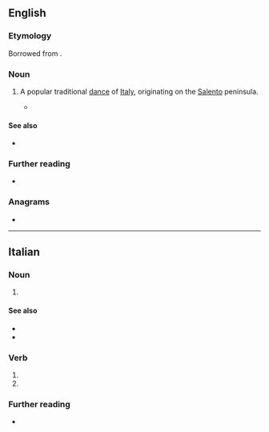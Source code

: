 ==English==

===Etymology===
Borrowed from {{bor|en|it|pizzica}}.

===Noun===
{{en-noun|?}}

# {{lb|en|dance}} A popular traditional [[dance]] of [[Italy]], originating on the [[Salento]] peninsula.
#* {{quote-journal|2007|January 19|The New York Times|Pop and Rock Listings|New York Times|url=http://www.nytimes.com/2007/01/19/arts/music/19pop.html
|passage=With strings, accordion, flute and lots of tambourine, it pays particular attention to the '''pizzica''', a galloping six-beat dance related to the tarantella and long used as a faith-healing cure for spider bites.}}

====See also====
* {{l|en|pizzicata}}

===Further reading===
* {{pedialite}}

===Anagrams===
* {{anagrams|en|a=aciipzz|Capizzi}}

----

==Italian==

===Noun===
{{it-noun|f}}

# {{lb|it|dance}} {{l|en|pizzica}}

====See also====
* {{l|it|tarantella}}
* {{l|it|tarantismo}}

===Verb===
{{head|it|verb form}}

# {{inflection of|pizzicare||3|s|pres|indc|lang=it}}
# {{inflection of|pizzicare||2|s|impr|lang=it}}

===Further reading===
* {{pedia|lang=it}}